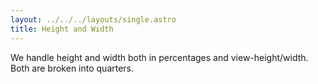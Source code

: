 ```yaml
---
layout: ../../../layouts/single.astro
title: Height and Width
---
```


We handle height and width both in percentages and view-height/width. Both are broken into quarters.

<Anchor name="Percentage"/>

<Classes result="true">
<Classesrow classname="h-{ 25, 50, 75, 100 }" result="Height is set to the corresponding percentage." />
<Classesrow classname="h-auto" result="Height is set to auto." />
<Classesrow classname="w-{ 25, 50, 75, 100 }" result="Width is set to the corresponding percentage." />
<Classesrow classname="w-auto" result="Width is set to auto." />
</Classes>

<Anchor name="Viewport"/>

<Classes result="true">
<Classesrow classname="vh-{ 25, 50, 75, 100 }" result="Height is set to the corresponding percentage based on the viewport." />
<Classesrow classname="vw-{ 25, 50, 75, 100 }" result="Width is set to the corresponding percentage based on the viewport." />
</Classes>
 
